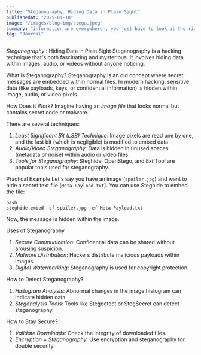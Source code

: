 ```yaml
---
title: "Steganography: Hiding Data in Plain Sight"
publishedAt: "2025-01-18"
image: "/images/blog-img/stega.jpeg"
summary: "information are everywhere , you just have to look at the right path with the key."
tag: "Journal"
---
```


*Steganography*
: Hiding Data in Plain Sight
Steganography is a hacking technique that's both fascinating and mysterious. It involves hiding data within images, audio, or videos without anyone noticing.

What is Steganography?
Steganography is an old concept where secret messages are embedded within normal files. In modern hacking, sensitive data (like payloads, keys, or confidential information) is hidden within image, audio, or video pixels.

How Does it Work?
Imagine having an *image file* that looks normal but contains secret code or malware.

There are several techniques:

1. *Least Significant Bit (LSB) Technique*: Image pixels are read one by one, and the last bit (which is negligible) is modified to embed data.
2. *Audio/Video Steganography*: Data is hidden in unused spaces (metadata or noise) within audio or video files.
3. *Tools for Steganography*: Steghide, OpenStego, and ExifTool are popular tools used for steganography.

Practical Example
Let's say you have an image (`spoiler.jpg`) and want to hide a secret text file (`Meta-Payload.txt`). You can use Steghide to embed the file:

```
bash
steghide embed -cf spoiler.jpg -ef Meta-Payload.txt
```

Now, the message is hidden within the image.

Uses of Steganography
1. *Secure Communication*: Confidential data can be shared without arousing suspicion.
2. *Malware Distribution*: Hackers distribute malicious payloads within images.
3. *Digital Watermarking*: Steganography is used for copyright protection.

How to Detect Steganography?
1. *Histogram Analysis*: Abnormal changes in the image histogram can indicate hidden data.
2. *Steganalysis Tools*: Tools like Stegdetect or StegSecret can detect steganography.

How to Stay Secure?
1. *Validate Downloads*: Check the integrity of downloaded files.
2. *Encryption + Steganography*: Use encryption and steganography for double security.

